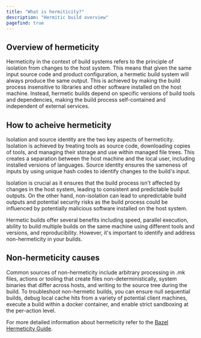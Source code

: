 ```yaml
---
title: "What is hermiticity?"
description: "Hermitic build overview"
pagefind: true
---
```


## Overview of hermeticity

Hermeticity in the context of build systems refers to the principle of isolation
from changes to the host system. This means that given the same input source
code and product configuration, a hermetic build system will always produce the
same output. This is achieved by making the build process insensitive to
libraries and other software installed on the host machine. Instead, hermetic
builds depend on specific versions of build tools and dependencies, making the
build process self-contained and independent of external services.

## How to acheive hermeticity

Isolation and source identity are the two key aspects of hermeticity. Isolation
is achieved by treating tools as source code, downloading copies of tools, and
managing their storage and use within managed file trees. This creates a
separation between the host machine and the local user, including installed
versions of languages. Source identity ensures the sameness of inputs by using
unique hash codes to identify changes to the build's input.

Isolation is crucial as it ensures that the build process isn't affected by
changes in the host system, leading to consistent and predictable build outputs.
On the other hand, non-isolation can lead to unpredictable build outputs and
potential security risks as the build process could be influenced by potentially
malicious software installed on the host system.

Hermetic builds offer several benefits including speed, parallel execution,
ability to build multiple builds on the same machine using different tools and
versions, and reproducibility. However, it's important to identify and address
non-hermeticity in your builds.

## Non-hermeticity causes

Common sources of non-hermeticity include
arbitrary processing in .mk files, actions or tooling that create files
non-deterministically, system binaries that differ across hosts, and writing to
the source tree during the build. To troubleshoot non-hermetic builds, you can
ensure null sequential builds, debug local cache hits from a variety of potential
client machines, execute a build within a docker container, and enable strict
sandboxing at the per-action level.

For more detailed information about hermeticity
refer to the
[Bazel Hermeticity Guide](https://bazel.build/versions/6.1.0/basics/hermeticity?hl=en).
